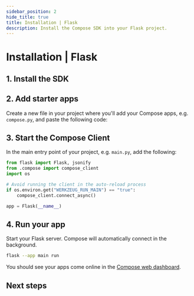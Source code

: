 ```yaml
---
sidebar_position: 2
hide_title: true
title: Installation | Flask
description: Install the Compose SDK into your Flask project.
---
```



# Installation | Flask

<Introduction framework="Flask" newProjectLink="/get-started/installation/new-project/python" language="Python" />

## 1. Install the SDK

<InstallSdkPython />

## 2. Add starter apps

Create a new file in your project where you'll add your Compose apps, e.g. `compose.py`, and paste the following code:

<StarterCodePython />

<ReplaceApiKey />

## 3. Start the Compose Client

In the main entry point of your project, e.g. `main.py`, add the following:

```python
from flask import Flask, jsonify
from .compose import compose_client
import os

# Avoid running the client in the auto-reload process
if os.environ.get("WERKZEUG_RUN_MAIN") == "true":
    compose_client.connect_async()

app = Flask(__name__)
```

<ConnectClientDetailsPython framework="Flask" />

## 4. Run your app

Start your Flask server. Compose will automatically connect in the background.

```bash
flask --app main run
```

You should see your apps come online in the [Compose web dashboard](https://app.composehq.com/home).

## Next steps

<NextStepsPython />